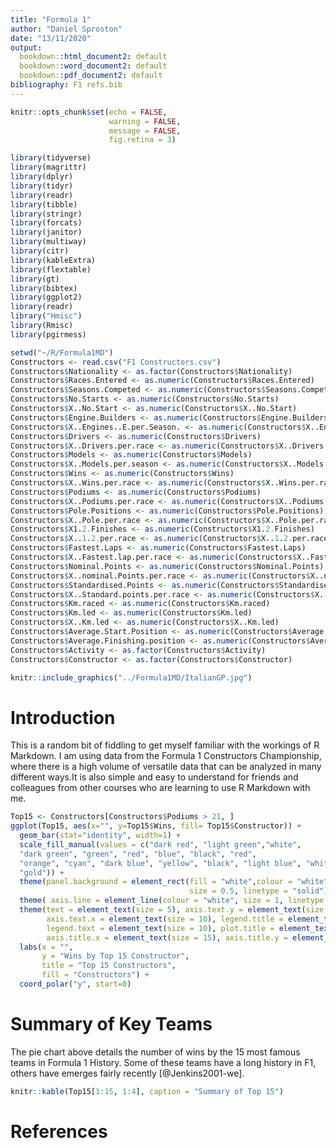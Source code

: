 ---
title: "Formula 1"
author: "Daniel Sproston"
date: "13/11/2020"
output:
  bookdown::html_document2: default
  bookdown::word_document2: default
  bookdown::pdf_document2: default
bibliography: F1 refs.bib
---

```{r setup, include=FALSE}
knitr::opts_chunk$set(echo = FALSE, 
                      warning = FALSE,
                      message = FALSE,
                      fig.retina = 3)
```

```{r packages}
library(tidyverse)
library(magrittr)
library(dplyr)
library(tidyr)
library(readr)
library(tibble)
library(stringr)
library(forcats)
library(janitor)
library(multiway)
library(citr)
library(kableExtra)
library(flextable)
library(gt)
library(bibtex)
library(ggplot2)
library(readr)
library("Hmisc")
library(Rmisc)
library(pgirmess)
```

```{r Data}
setwd("~/R/Formula1MD")
Constructors <- read.csv("F1 Constructors.csv")
Constructors$Nationality <- as.factor(Constructors$Nationality)
Constructors$Races.Entered <- as.numeric(Constructors$Races.Entered)
Constructors$Seasons.Competed <- as.numeric(Constructors$Seasons.Competed)
Constructors$No.Starts <- as.numeric(Constructors$No.Starts)
Constructors$X..No.Start <- as.numeric(Constructors$X..No.Start)
Constructors$Engine.Builders <- as.numeric(Constructors$Engine.Builders)
Constructors$X..Engines..E.per.Season. <- as.numeric(Constructors$X..Engines..E.per.Season.)
Constructors$Drivers <- as.numeric(Constructors$Drivers)
Constructors$X..Drivers.per.race <- as.numeric(Constructors$X..Drivers.per.race)
Constructors$Models <- as.numeric(Constructors$Models)
Constructors$X..Models.per.season <- as.numeric(Constructors$X..Models.per.season)
Constructors$Wins <- as.numeric(Constructors$Wins)
Constructors$X..Wins.per.race <- as.numeric(Constructors$X..Wins.per.race)
Constructors$Podiums <- as.numeric(Constructors$Podiums)
Constructors$X..Podiums.per.race <- as.numeric(Constructors$X..Podiums.per.race)
Constructors$Pole.Positions <- as.numeric(Constructors$Pole.Positions)
Constructors$X..Pole.per.race <- as.numeric(Constructors$X..Pole.per.race)
Constructors$X1.2.Finishes <- as.numeric(Constructors$X1.2.Finishes)
Constructors$X..1.2.per.race <- as.numeric(Constructors$X..1.2.per.race)
Constructors$Fastest.Laps <- as.numeric(Constructors$Fastest.Laps)
Constructors$X..Fastest.lap.per.race <- as.numeric(Constructors$X..Fastest.lap.per.race)
Constructors$Nominal.Points <- as.numeric(Constructors$Nominal.Points)
Constructors$X..nominal.Points.per.race <- as.numeric(Constructors$X..nominal.Points.per.race)
Constructors$Standardised.Points <- as.numeric(Constructors$Standardised.Points)
Constructors$X..Standard.points.per.race <- as.numeric(Constructors$X..Standard.points.per.race)
Constructors$Km.raced <- as.numeric(Constructors$Km.raced)
Constructors$Km.led <- as.numeric(Constructors$Km.led)
Constructors$X..Km.led <- as.numeric(Constructors$X..Km.led)
Constructors$Average.Start.Position <- as.numeric(Constructors$Average.Start.Position)
Constructors$Average.Finishing.position <- as.numeric(Constructors$Average.Finishing.position)
Constructors$Activity <- as.factor(Constructors$Activity)
Constructors$Constructor <- as.factor(Constructors$Constructor)
```

```{r out.width="70%", fig.cap="2020 F1 Cars."}
knitr::include_graphics("../Formula1MD/ItalianGP.jpg")
```

# Introduction
This is a random bit of fiddling  to get myself familiar with the workings of R Markdown. I am using data from the Formula 1 Constructors Championship, where there is a high volume of versatile data that can be analyzed in many different ways.It is also simple and easy to understand for friends and colleagues from other courses who are learning to use R Markdown with me. 

```{r fig.cap="Total wins divided by constructor"}
Top15 <- Constructors[Constructors$Podiums > 21, ]
ggplot(Top15, aes(x="", y=Top15$Wins, fill= Top15$Constructor)) +
  geom_bar(stat="identity", width=1) +
  scale_fill_manual(values = c("dark red", "light green","white", 
  "dark green", "green", "red", "blue", "black", "red",
  "orange", "cyan", "dark blue", "yellow", "black", "light blue", "white",
  "gold")) +
  theme(panel.background = element_rect(fill = "white",colour = "white",
                                        size = 0.5, linetype = "solid")) +
  theme( axis.line = element_line(colour = "white", size = 1, linetype = "solid")) +
  theme(text = element_text(size = 5), axis.text.y = element_text(size = 10),
        axis.text.x = element_text(size = 10), legend.title = element_text(size = 15),
        legend.text = element_text(size = 10), plot.title = element_text(size = 15),
        axis.title.x = element_text(size = 15), axis.title.y = element_text(size = 10)) +
  labs(x = "",
       y = "Wins by Top 15 Constructor",
       title = "Top 15 Constructors",
       fill = "Constructors") +
  coord_polar("y", start=0)
```

# Summary of Key Teams
The pie chart above details the number of wins by the 15 most famous teams in Formula 1 History. Some of these teams have a long history in F1, others have emerges fairly recently [@Jenkins2001-we]. 

```{r table}
knitr::kable(Top15[1:15, 1:4], caption = "Summary of Top 15")
```


# References